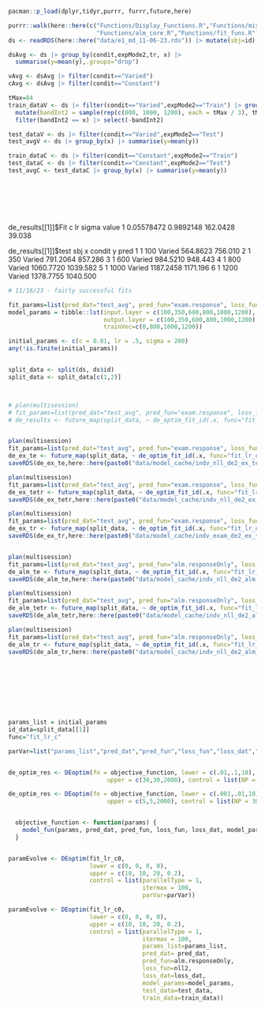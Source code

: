 



```r
pacman::p_load(dplyr,tidyr,purrr, furrr,future,here)

purrr::walk(here::here(c("Functions/Display_Functions.R","Functions/misc_model_funs.R",
                         "Functions/alm_core.R","Functions/fit_funs.R")),source)
ds <- readRDS(here::here("data/e1_md_11-06-23.rds")) |> mutate(sbj=id)

dsAvg <- ds |> group_by(condit,expMode2,tr, x) |> 
  summarise(y=mean(y),.groups="drop") 

vAvg <- dsAvg |> filter(condit=="Varied")
cAvg <- dsAvg |> filter(condit=="Constant")

tMax=84
train_dataV <- ds |> filter(condit=="Varied",expMode2=="Train") |> group_by(tr) %>%
  mutate(bandInt2 = sample(rep(c(800, 1000, 1200), each = tMax / 3), tMax, replace = FALSE)[tr]) %>%
  filter(bandInt2 == x) |> select(-bandInt2)

test_dataV <- ds |> filter(condit=="Varied",expMode2=="Test")
test_avgV <- ds |> group_by(x) |> summarise(y=mean(y))

train_dataC <- ds |> filter(condit=="Constant",expMode2=="Train") 
test_dataC <- ds |> filter(condit=="Constant",expMode2=="Test")
test_avgC <- test_dataC |> group_by(x) |> summarise(y=mean(y))








```

de_results[[1]]$Fit
           c        lr    sigma  value
1 0.05578472 0.9892148 162.0428 39.038

de_results[[1]]$test
  sbj    x condit         y     pred
1   1  100 Varied  564.8623  756.010
2   1  350 Varied  791.2064  857.286
3   1  600 Varied  984.5210  948.443
4   1  800 Varied 1060.7720 1039.582
5   1 1000 Varied 1187.2458 1171.196
6   1 1200 Varied 1378.7755 1040.500



```r
# 11/16/23 - fairly successful fits

fit_params=list(pred_dat="test_avg", pred_fun="exam.response", loss_fun="nll", loss_data="test_error")
model_params = tibble::lst(input.layer = c(100,350,600,800,1000,1200), 
                           output.layer = c(100,350,600,800,1000,1200), 
                           trainVec=c(0,800,1000,1200))

initial_params <- c(c = 0.01, lr = .5, sigma = 200) 
any(!is.finite(initial_params))


split_data <- split(ds, ds$id)
split_data <- split_data[c(1,2)]



# plan(multisession)
# fit_params=list(pred_dat="test_avg", pred_fun="exam.response", loss_fun="nll2", loss_data="test_error")
# de_results <- future_map(split_data, ~ de_optim_fit_id(.x, func="fit_lr_c0", fit_params, model_params, initial_params))


plan(multisession)
fit_params=list(pred_dat="test_avg", pred_fun="exam.response", loss_fun="nll2", loss_data="test_error")
de_ex_te <- future_map(split_data, ~ de_optim_fit_id(.x, func="fit_lr_c0", fit_params, model_params, initial_params))
saveRDS(de_ex_te,here::here(paste0("data/model_cache/indv_nll_de2_ex_te",format(Sys.time(), "%H_%M_%OS"),".rds")))

plan(multisession)
fit_params=list(pred_dat="test_avg", pred_fun="exam.response", loss_fun="nll2", loss_data="test_error+train_error")
de_ex_tetr <- future_map(split_data, ~ de_optim_fit_id(.x, func="fit_lr_c0", fit_params, model_params, initial_params))
saveRDS(de_ex_tetr,here::here(paste0("data/model_cache/indv_nll_de2_ex_tetr",format(Sys.time(), "%H_%M_%OS"),".rds")))

plan(multisession)
fit_params=list(pred_dat="test_avg", pred_fun="exam.response", loss_fun="nll2", loss_data="train_error")
de_ex_tr <- future_map(split_data, ~ de_optim_fit_id(.x, func="fit_lr_c0", fit_params, model_params, initial_params))
saveRDS(de_ex_tr,here::here(paste0("data/model_cache/indv_exam_de2_ex_tr",format(Sys.time(), "%H_%M_%OS"),".rds")))


plan(multisession)
fit_params=list(pred_dat="test_avg", pred_fun="alm.responseOnly", loss_fun="nll2", loss_data="test_error")
de_alm_te <- future_map(split_data, ~ de_optim_fit_id(.x, func="fit_lr_c0", fit_params, model_params, initial_params))
saveRDS(de_alm_te,here::here(paste0("data/model_cache/indv_nll_de2_alm_te",format(Sys.time(), "%H_%M_%OS"),".rds")))

plan(multisession)
fit_params=list(pred_dat="test_avg", pred_fun="alm.responseOnly", loss_fun="nll2", loss_data="test_error+train_error")
de_alm_tetr <- future_map(split_data, ~ de_optim_fit_id(.x, func="fit_lr_c0", fit_params, model_params,initial_params))
saveRDS(de_alm_tetr,here::here(paste0("data/model_cache/indv_nll_de2_alm_tetr",format(Sys.time(), "%H_%M_%OS"),".rds")))

plan(multisession)
fit_params=list(pred_dat="test_avg", pred_fun="alm.responseOnly", loss_fun="nll2", loss_data="train_error")
de_alm_tr <- future_map(split_data, ~ de_optim_fit_id(.x, func="fit_lr_c0", fit_params, model_params, initial_params))
saveRDS(de_alm_tr,here::here(paste0("data/model_cache/indv_nll_de2_alm_tr",format(Sys.time(), "%H_%M_%OS"),".rds")))



  
  




params_list = initial_params
id_data=split_data[[1]]
func="fit_lr_c"
```




```r


parVar=list("params_list","pred_dat","pred_fun","loss_fun","loss_dat","model_params","test_data","train_data")


de_optim_res <- DEoptim(fn = objective_function, lower = c(.01,.1,10), 
                            upper = c(30,30,2000), control = list(NP = 30, itermax = 100,strategy=6))

de_optim_res <- DEoptim(fn = objective_function, lower = c(.001,.01,10), 
                            upper = c(5,5,2000), control = list(NP = 30, itermax = 100,strategy=6))


  objective_function <- function(params) {
    model_fun(params, pred_dat, pred_fun, loss_fun, loss_dat, model_params, test_data, train_data)
  }


paramEvolve <- DEoptim(fit_lr_c0,
                       lower = c(0, 0, 0, 0),
                       upper = c(10, 10, 20, 0.2),
                       control = list(parallelType = 1, 
                                      itermax = 100,
                                      parVar=parVar))

paramEvolve <- DEoptim(fit_lr_c0,
                       lower = c(0, 0, 0, 0),
                       upper = c(10, 10, 20, 0.2),
                       control = list(parallelType = 1, 
                                      itermax = 100,
                                      params_list=params_list,
                                      pred_dat= pred_dat,
                                      pred_fun=alm.responseOnly,
                                      loss_fun=nll2,
                                      loss_dat=loss_dat,
                                      model_params=model_params,
                                      test_data=test_data,
                                      train_data=train_data))
```


